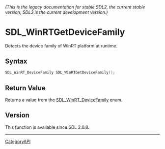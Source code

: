 ====== (This is the legacy documentation for stable SDL2, the current stable version; SDL3 is the current development version.) ======
= SDL_WinRTGetDeviceFamily =

Detects the device family of WinRT platform at runtime.

== Syntax ==

<syntaxhighlight lang='c'>
SDL_WinRT_DeviceFamily SDL_WinRTGetDeviceFamily();
</syntaxhighlight>

== Return Value ==

Returns a value from the [[SDL_WinRT_DeviceFamily]] enum.

== Version ==

This function is available since SDL 2.0.8.

----
[[CategoryAPI]]


